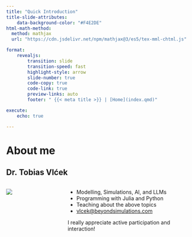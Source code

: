 ```yaml
---
title: "Quick Introduction"
title-slide-attributes:
    data-background-color: "#F4E2DE"
html-math-method:
  method: mathjax
  url: "https://cdn.jsdelivr.net/npm/mathjax@3/es5/tex-mml-chtml.js"

format:
    revealjs:
        transition: slide
        transition-speed: fast
        highlight-style: arrow
        slide-number: true
        code-copy: true
        code-link: true
        preview-links: auto
        footer: " {{< meta title >}} | [Home](index.qmd)"

execute:
    echo: true

---
```


# [About me]{.flow} {.title}

## Dr. Tobias Vlćek
::: {.columns}

:::: {.column width="30%"}
![](https://beyondsimulations.com/wp-content/uploads/2024/12/231127_Vlcek_Tobais-9303-scaled.jpg)
::::

:::: {.column width="70%"}
- Modelling, Simulations, AI, and LLMs
- Programming with Julia and Python
- Teaching about the above topics
- [vlcek@beyondsimulations.com](mailto:vlcek@beyondsimulations.com)

:::{.callout-tip}
I really appreciate active participation and interaction!
:::

::::

:::
